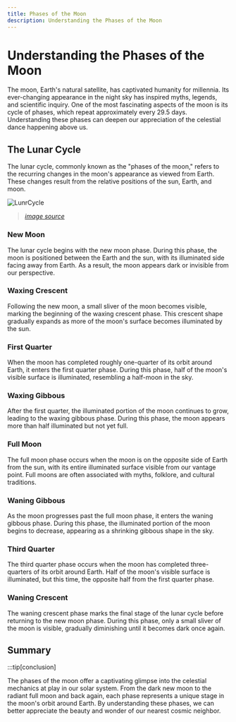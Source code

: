 ```yaml
---
title: Phases of the Moon
description: Understanding the Phases of the Moon
---
```



# Understanding the Phases of the Moon

The moon, Earth's natural satellite, has captivated humanity for millennia. Its ever-changing appearance in the night sky has inspired myths, legends, and scientific inquiry. One of the most fascinating aspects of the moon is its cycle of phases, which repeat approximately every 29.5 days. Understanding these phases can deepen our appreciation of the celestial dance happening above us.

## The Lunar Cycle

The lunar cycle, commonly known as the "phases of the moon," refers to the recurring changes in the moon's appearance as viewed from Earth. These changes result from the relative positions of the sun, Earth, and moon.


![LunrCycle](https://imgur.com/17fryZp.png)

> _[image source](https://www.timeanddate.com/astronomy/moon/phases.html)_

### New Moon

The lunar cycle begins with the new moon phase. During this phase, the moon is positioned between the Earth and the sun, with its illuminated side facing away from Earth. As a result, the moon appears dark or invisible from our perspective.


### Waxing Crescent

Following the new moon, a small sliver of the moon becomes visible, marking the beginning of the waxing crescent phase. This crescent shape gradually expands as more of the moon's surface becomes illuminated by the sun.

### First Quarter

When the moon has completed roughly one-quarter of its orbit around Earth, it enters the first quarter phase. During this phase, half of the moon's visible surface is illuminated, resembling a half-moon in the sky.

### Waxing Gibbous

After the first quarter, the illuminated portion of the moon continues to grow, leading to the waxing gibbous phase. During this phase, the moon appears more than half illuminated but not yet full.

### Full Moon

The full moon phase occurs when the moon is on the opposite side of Earth from the sun, with its entire illuminated surface visible from our vantage point. Full moons are often associated with myths, folklore, and cultural traditions.

### Waning Gibbous

As the moon progresses past the full moon phase, it enters the waning gibbous phase. During this phase, the illuminated portion of the moon begins to decrease, appearing as a shrinking gibbous shape in the sky.

### Third Quarter

The third quarter phase occurs when the moon has completed three-quarters of its orbit around Earth. Half of the moon's visible surface is illuminated, but this time, the opposite half from the first quarter phase.

### Waning Crescent

The waning crescent phase marks the final stage of the lunar cycle before returning to the new moon phase. During this phase, only a small sliver of the moon is visible, gradually diminishing until it becomes dark once again.

## Summary

:::tip[conclusion]

The phases of the moon offer a captivating glimpse into the celestial mechanics at play in our solar system. From the dark new moon to the radiant full moon and back again, each phase represents a unique stage in the moon's orbit around Earth. By understanding these phases, we can better appreciate the beauty and wonder of our nearest cosmic neighbor.
